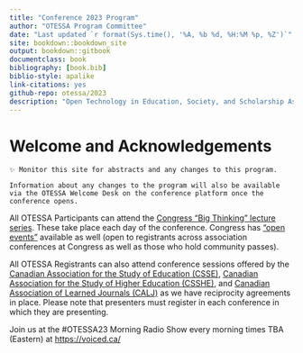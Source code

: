 ```yaml
--- 
title: "Conference 2023 Program"
author: "OTESSA Program Committee"
date: "Last updated `r format(Sys.time(), '%A, %b %d, %H:%M %p, %Z')`"
site: bookdown::bookdown_site
output: bookdown::gitbook
documentclass: book
bibliography: [book.bib]
biblio-style: apalike
link-citations: yes
github-repo: otessa/2023
description: "Open Technology in Education, Society, and Scholarship Association"
---
```


# Welcome and Acknowledgements {-}

```block
✨ Monitor this site for abstracts and any changes to this program. 

Information about any changes to the program will also be available via the OTESSA Welcome Desk on the conference platform once the conference opens.
```

All OTESSA Participants can attend the [Congress “Big Thinking” lecture series](https://www.federationhss.ca/en/congress/big-thinking). These take place each day of the conference. Congress has [“open events”](https://www.federationhss.ca/en/congress/congress-2023/events-calendar) available as well (open to registrants across association conferences at Congress as well as those who hold community passes).

All OTESSA Registrants can also attend conference sessions offered by the [Canadian Association for the Study of Education (CSSE)](https://csse-scee.ca/), [Canadian Association for the Study of Higher Education (CSSHE)](https://csshe-scees.ca/), and [Canadian Association of Learned Journals (CALJ)](https://www.calj-acrs.ca/) as we have reciprocity agreements in place. Please note that presenters must register in each conference in which they are presenting.

Join us at the #OTESSA23 Morning Radio Show every morning times TBA (Eastern) at [https://voiced.ca/](https://voiced.ca/)
